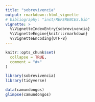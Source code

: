 ```yaml
---
title: "sobrevivencia"
output: rmarkdown::html_vignette
# bibliography: "inst/REFERENCES.bib"
vignette: >
  %\VignetteIndexEntry{sobrevivencia}
  %\VignetteEngine{knitr::rmarkdown}
  %\VignetteEncoding{UTF-8}
---
```


```r
knitr::opts_chunk$set(
  collapse = TRUE,
  comment = "#>"
)
```



```r
library(sobrevivencia)
library(tidyverse)

data(camundongos)
glimpse(camundongos)
```

